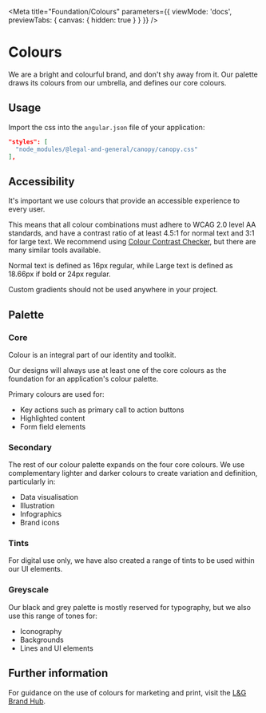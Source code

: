 
<Meta title="Foundation/Colours" parameters={{ viewMode: 'docs', previewTabs: { canvas: { hidden: true } } }} />

# Colours

<p class="standfirst">We are a bright and colourful brand, and don't shy away from it. Our palette draws its colours from our umbrella, and defines our core colours.</p>

## Usage

Import the css into the `angular.json` file of your application:

~~~json
"styles": [
  "node_modules/@legal-and-general/canopy/canopy.css"
],
~~~

## Accessibility

It's important we use colours that provide an accessible experience to every user.

This means that all colour combinations must adhere to WCAG 2.0 level AA standards, and have a contrast ratio of at least 4.5:1 for normal text and 3:1 for large text. We recommend using <a href="https://webaim.org/resources/contrastchecker/" target="_blank">Colour Contrast Checker</a>, but there are many similar tools available.

Normal text is defined as 16px regular, while Large text is defined as 18.66px if bold or 24px regular.

Custom gradients should not be used anywhere in your project.

## Palette

### Core

Colour is an integral part of our identity and toolkit.

Our designs will always use at least one of the core colours as the foundation for an application's colour palette.

Primary colours are used for:

- Key actions such as primary call to action buttons
- Highlighted content
- Form field elements



<Story id="internal-colours--core-colours"></Story>



### Secondary

The rest of our colour palette expands on the four core colours. We use complementary lighter and darker colours to create variation and definition, particularly in:

- Data visualisation
- Illustration
- Infographics
- Brand icons



<Story id="internal-colours--secondary-colours"></Story>



### Tints

For digital use only, we have also created a range of tints to be used within our UI elements.



<Story id="internal-colours--tints-colours"></Story>



### Greyscale

Our black and grey palette is mostly reserved for typography, but we also use this range of tones for:

- Iconography
- Backgrounds
- Lines and UI elements

<Story id="internal-colours--greyscale-colours"></Story>

## Further information

For guidance on the use of colours for marketing and print, visit the <a href="https://www.legalandgeneralbrandhub.com/b/www/c/en-GB/BrandKnowledge/Guideline/2?Page=5" target="_blank">L&G Brand Hub</a>.
